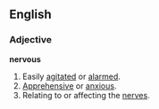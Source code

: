 ==English==

===Adjective===
'''nervous'''
# Easily [[agitated]] or [[alarmed]].
# [[Apprehensive]] or [[anxious]].
# Relating to or affecting the [[nerve]]s.